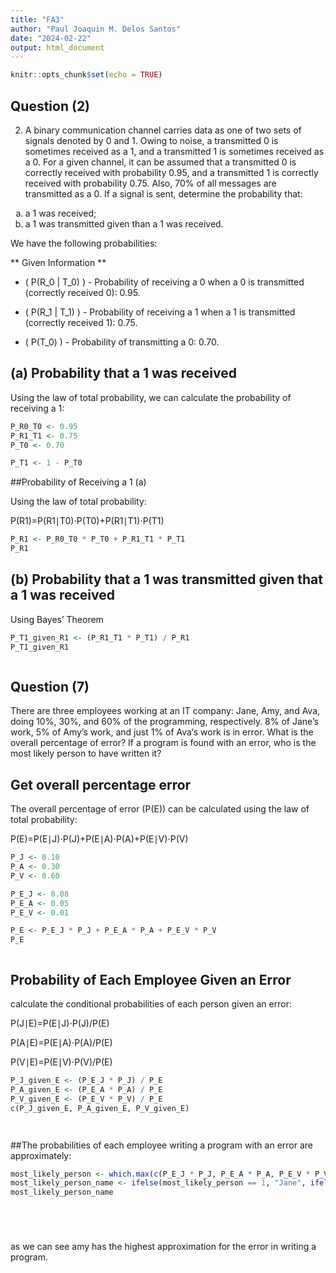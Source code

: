 ---
title: "FA3"
author: "Paul Joaquin M. Delos Santos"
date: "2024-02-22"
output: html_document
---

```{r setup, include=FALSE}
knitr::opts_chunk$set(echo = TRUE)
```

## Question (2)
2.  A binary communication channel carries data as one of two sets of signals denoted by 0 and 1. Owing to noise, a transmitted 0 is sometimes received as a 1, and a transmitted 1 is sometimes received as a 0. For a given channel, it can be assumed that a transmitted 0 is correctly received with probability 0.95, and a transmitted 1 is correctly received with probability 0.75. Also, 70% of all messages are transmitted as a 0. If a signal is sent, determine the probability that:

(a) a 1 was received;
(b) a 1 was transmitted given than a 1 was received. 

We have the following probabilities:

** Given Information ** 

- \( P(R_0 | T_0) \) - Probability of receiving a 0 when a 0 is transmitted (correctly received 0): 0.95.

- \( P(R_1 | T_1) \) - Probability of receiving a 1 when a 1 is transmitted (correctly received 1): 0.75.

- \( P(T_0) \) - Probability of transmitting a 0: 0.70.

## (a) Probability that a 1 was received
Using the law of total probability, we can calculate the probability of receiving a 1:


```{r probabilities, echo=FALSE}
P_R0_T0 <- 0.95
P_R1_T1 <- 0.75
P_T0 <- 0.70

P_T1 <- 1 - P_T0


```
##Probability of Receiving a 1 (a)

Using the law of total probability:

P(R1​)=P(R1​∣T0​)⋅P(T0​)+P(R1​∣T1​)⋅P(T1​)

```{r, echo=FALSE}
P_R1 <- P_R0_T0 * P_T0 + P_R1_T1 * P_T1
P_R1


```


## (b) Probability that a 1 was transmitted given that a 1 was received

Using Bayes' Theorem

```{r, echo=FALSE}
P_T1_given_R1 <- (P_R1_T1 * P_T1) / P_R1
P_T1_given_R1



```

## Question (7)
There are three employees working at an IT company: Jane, Amy, and Ava, doing 10%, 30%, and 60% of the programming, respectively. 8% of Jane’s work, 5% of Amy’s work, and just 1% of Ava‘s work is in error. What is the overall percentage of error? If a program is found with an error, who is the most likely person to have written it? 

## Get overall percentage error
The overall percentage of error (P(E)) can be calculated using the law of total probability:

P(E)=P(E∣J)⋅P(J)+P(E∣A)⋅P(A)+P(E∣V)⋅P(V)

```{r, echo=FALSE}
P_J <- 0.10
P_A <- 0.30
P_V <- 0.60

P_E_J <- 0.08
P_E_A <- 0.05
P_E_V <- 0.01

P_E <- P_E_J * P_J + P_E_A * P_A + P_E_V * P_V
P_E



```
## Probability of Each Employee Given an Error
calculate the conditional probabilities of each person given an error:

P(J∣E)=P(E∣J)⋅P(J)​/P(E)

P(A∣E)=P(E∣A)⋅P(A)​/P(E)

P(V∣E)=P(E∣V)⋅P(V)​/P(E)

```{r, echo=FALSE}
P_J_given_E <- (P_E_J * P_J) / P_E
P_A_given_E <- (P_E_A * P_A) / P_E
P_V_given_E <- (P_E_V * P_V) / P_E
c(P_J_given_E, P_A_given_E, P_V_given_E)




```


##The probabilities of each employee writing a program with an error are approximately:

```{r, echo=FALSE}
most_likely_person <- which.max(c(P_E_J * P_J, P_E_A * P_A, P_E_V * P_V))
most_likely_person_name <- ifelse(most_likely_person == 1, "Jane", ifelse(most_likely_person == 2, "Amy", "Ava"))
most_likely_person_name






```


as we can see amy has the highest approximation for the error in writing a program.
